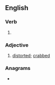 ==English==

===Verb===
{{head|en|verb form}}

# {{en-past of|grimace}}

===Adjective===
{{en-adj}}

# [[distorted]]; [[crabbed]]

{{Webster 1913}}

===Anagrams===
* {{anagrams|en|deci-gram|decigram}}
